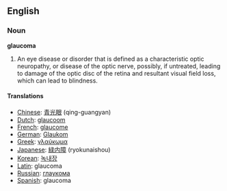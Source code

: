 ==English==

===Noun===
{{Wikipedia}}
'''glaucoma'''

#An eye disease or disorder that is defined as a characteristic optic neuropathy, or disease of the optic nerve, possibly, if untreated, leading to damage of the optic disc of the retina and resultant visual field loss, which can lead to blindness.

====Translations====
*[[Chinese]]: [[青光眼]] (qing-guangyan)
*[[Dutch]]: [[glaucoom]]
*[[French]]: [[glaucome]]
*[[German]]: [[Glaukom]]
*[[Greek]]: [[γλαύκωμα]]
*[[Japanese]]: [[緑内障]] (ryokunaishou)
*[[Korean]]: [[녹내장]]
*[[Latin]]: glaucoma
*[[Russian]]: [[глаукома]]
*[[Spanish]]: glaucoma